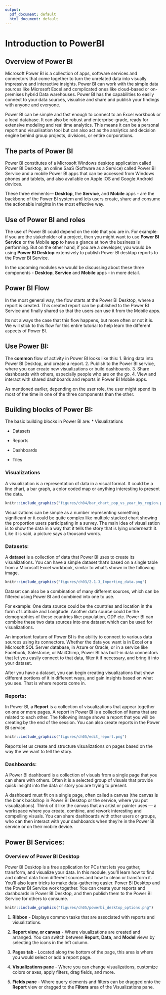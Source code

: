 ```yaml
---
output:
  pdf_document: default
  html_document: default
---
```

# Introduction to PowerBI

## Overview of Power BI
Microsoft Power BI is a collection of apps, software services and connectors that come together to turn the unrelated data into visually impressive and interactive insights. Power BI can work with the simple data sources like Microsoft Excel and complicated ones like cloud-based or on-premises hybrid Data warehouses. Power BI has the capabilities to easily connect to your data sources, visualise and share and publish your findings with anyone and everyone. 

Power BI can be simple and fast enough to connect to an Excel workbook or a local database. It can also be robust and enterprise-grade, ready for extensive modeling and real time analytics. This means it can be a personal report and visualisation tool but can also act as the analytics and decision engine behind group projects, divisions, or entire corporations.

## The parts of Power BI
Power BI constitutes of a Microsoft Windows desktop application called Power BI Desktop, an online SaaS (Software as a Service) called Power BI Service and a mobile Power BI apps that can be accessed from Windows phones and tablets, and also available on Apple iOS and Google Android devices.

These three elements— **Desktop**, the **Service**, and **Mobile** apps - are the backbone of the Power BI system and lets users create, share and consume the actionable insights in the most effective way.

## Use of Power BI and roles
The use of Power BI could depend on the role that you are in. For example: if you are the stakeholder of a project, then you might want to use **Power BI Service** or the Mobile **app** to have a glance at how the business is performing. But on the other hand, if you are a developer, you would be using **Power BI Desktop** extensively to publish Power BI desktop reports to the Power BI Service. 

In the upcoming modules we would be discussing about these three components - **Desktop**, **Service** and **Mobile** apps - in more detail. 

## Power BI Flow
In the most general way, the flow starts at the Power BI Desktop, where a report is created. This created report can be published to the Power BI Service and finally shared so that the users can use it from the Mobile apps.

Its not always the case that this flow happens, but more often or not it is. We will stick to this flow for this entire tutorial to help learn the different aspects of Power BI.

## Use Power BI:
The **common** flow of activity in Power BI looks like this:
1. Bring data into Power BI Desktop, and create a report.
2. Publish to the Power BI service, where you can create new visualizations or build dashboards.
3. Share dashboards with others, especially people who are on the go.
4. View and interact with shared dashboards and reports in Power BI Mobile apps.

As mentioned earlier, depending on the user role, the user might spend its most of the time in one of the three components than the other. 

## Building blocks of Power BI:

The basic building blocks in Power BI are:
* Visualizations

* Datasets

* Reports

* Dashboards

* Tiles


### Visualizations
A visualization is a representation of data in a visual format. It could be a line chart, a bar graph, a color coded map or anything interesting to present the data. 

```r
knitr::include_graphics("figures/ch04/bar_chart_pop_vs_year_by_region.png")
```

Visualizations can be simple as a number representing something significant or it could be quite complex like multiple stacked chart showing the proportion users participating in a survey. The main idea of visualisation is to show the data in a way that it tells the story that is lying underneath it. Like it is said, a picture says a thousand words. 

### Datasets:
A **dataset** is a collection of data that Power BI uses to create its visualizations.
You can have a simple dataset that's based on a single table from a Microsoft Excel workbook, similar to what's shown in the following image.

```r
knitr::include_graphics("figures/ch03/2.1.3_Importing_data.png")
```

Dataset can also be a combination of many different sources, which can be filtered using Power BI and combined into one to use. 

For example: One data source could be the countries and location in the form of Latitude and Longitude. Another data source could be the demographics of these countries like: population, GDP etc. Power BI can combine these two data sources into one dataset which can be used for visualizations. 

An important feature of Power BI is the ability to connect to various data sources using its connectors. Whether the data you want is in Excel or a Microsoft SQL Server database, in Azure or Oracle, or in a service like Facebook, Salesforce, or MailChimp, Power BI has built-in data connectors that let you easily connect to that data, filter it if necessary, and bring it into your dataset.

After you have a dataset, you can begin creating visualizations that show different portions of it in different ways, and gain insights based on what you see. That is where reports come in.

### Reports:
In Power BI, a **Report** is a collection of visualizations that appear together on one or more pages. A report in Power BI is a collection of items that are related to each other. The following image shows a report that you will be creating by the end of the session. You can also create reports in the Power BI service.

```r
knitr::include_graphics("figures/ch05/edit_report.png")
```

Reports let us create and structure visualizations on pages based on the way the we want to tell the story. 

### Dashboards:
A Power BI dashboard is a collection of visuals from a single page that you can share with others. Often it is a selected group of visuals that provide quick insight into the data or story you are trying to present.

A dashboard must fit on a single page, often called a canvas (the canvas is the blank backdrop in Power BI Desktop or the service, where you put visualizations). Think of it like the canvas that an artist or painter uses — a workspace where you create, combine, and rework interesting and compelling visuals. You can share dashboards with other users or groups, who can then interact with your dashboards when they're in the Power BI service or on their mobile device.

## Power BI Services:

### Overview of Power BI Desktop
Power BI Desktop is a free application for PCs that lets you gather, transform, and visualize your data. In this module, you'll learn how to find and collect data from different sources and how to clean or transform it. You'll also learn tricks to make data-gathering easier.
Power BI Desktop and the Power BI Service work together. You can create your reports and dashboards in Power BI Desktop, and then publish them to the Power BI Service for others to consume.

```r
knitr::include_graphics("figures/ch05/powerbi_desktop_options.png")
```

1. **Ribbon** - Displays common tasks that are associated with reports and visualizations.

2. **Report view, or canvas** - Where visualizations are created and arranged. You can switch between **Report**, **Data**, and **Model** views by selecting the icons in the left column.

3. **Pages tab** - Located along the bottom of the page, this area is where you would select or add a report page.

4. **Visualizations pane** - Where you can change visualizations, customize colors or axes, apply filters, drag fields, and more.

5. **Fields pane** - Where query elements and filters can be dragged onto the **Report** view or dragged to the **Filters** area of the Visualizations pane.




